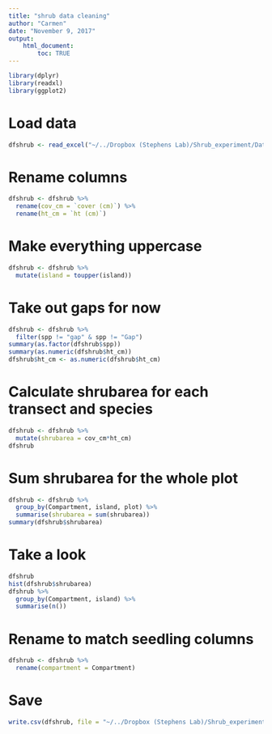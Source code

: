 ```yaml
---
title: "shrub data cleaning"
author: "Carmen"
date: "November 9, 2017"
output: 
    html_document:
        toc: TRUE
---
```



```r
library(dplyr)
library(readxl)
library(ggplot2)
```

# Load data
```r
dfshrub <- read_excel("~/../Dropbox (Stephens Lab)/Shrub_experiment/Data/Compiled/ShrubCov_compiled_20171108.xlsx")
```

# Rename columns
```r
dfshrub <- dfshrub %>% 
  rename(cov_cm = `cover (cm)`) %>% 
  rename(ht_cm = `ht (cm)`)
```

# Make everything uppercase
```r
dfshrub <- dfshrub %>% 
  mutate(island = toupper(island))
```


# Take out gaps for now
```r
dfshrub <- dfshrub %>% 
  filter(spp != "gap" & spp != "Gap")
summary(as.factor(dfshrub$spp))
summary(as.numeric(dfshrub$ht_cm))
dfshrub$ht_cm <- as.numeric(dfshrub$ht_cm)
```

# Calculate shrubarea for each transect and species
```r
dfshrub <- dfshrub %>% 
  mutate(shrubarea = cov_cm*ht_cm)
dfshrub
```

# Sum shrubarea for the whole plot
```r
dfshrub <- dfshrub %>% 
  group_by(Compartment, island, plot) %>% 
  summarise(shrubarea = sum(shrubarea))
summary(dfshrub$shrubarea)
```

# Take a look
```r
dfshrub
hist(dfshrub$shrubarea)
dfshrub %>% 
  group_by(Compartment, island) %>% 
  summarise(n())
```

# Rename to match seedling columns
```r
dfshrub <- dfshrub %>% 
  rename(compartment = Compartment)
```

# Save
```r
write.csv(dfshrub, file = "~/../Dropbox (Stephens Lab)/Shrub_experiment/Data/JOINED_DATA/dfshrub.csv", row.names = F)
```


